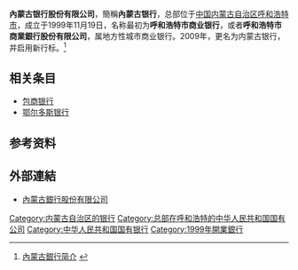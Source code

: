 {{Infobox_Company
|company_name_zh=內蒙古银行股份有限公司|
|company_name_en=Bank of Inner Mongolia Company Limited
|company_name=內蒙古银行
|company_logo=[[File:Bank_of_Inner_Mongolia_Logo.png|File:Bank of Inner Mongolia Logo.png]]
|company_type=
|market_information=
|company_slogan=专注于心，高效于行
|foundation={{start date and age|1999|11|19}}
|location={{CHN}}[[內蒙古自治區|內蒙古自治區]][[呼和浩特|呼和浩特]]新华大街50号
|zip code=
|industry=[[金融业|金融业]]
|key_people=董事长：[[于学忠_(1964年)|-{于}-学忠]]
|sales=
|asset=
|profit=
|market_value=
|num_employees=
|products=
|revenue=
|subsid=
|homepage=http://www.boimc.com.cn/
}}
'''內蒙古银行股份有限公司'''，簡稱'''內蒙古银行'''，总部位于[[中国|中国]][[内蒙古自治区|内蒙古自治区]][[呼和浩特市|呼和浩特市]]，成立于1999年11月19日，名称最初为'''呼和浩特市商业银行'''，或者'''呼和浩特市商業銀行股份有限公司'''，属地方性城市商业银行。2009年，更名为内蒙古银行，并启用新行标。<ref>[http://www.boimc.com.cn/boimc/S101_21/bankinfo/2385.htm 內蒙古銀行简介] {{webarchive|url=https://web.archive.org/web/20111204235551/http://www.boimc.com.cn/boimc/S101_21/bankinfo/2385.htm |date=2011-12-04 }}</ref>

==相关条目==

* [[包商银行|包商银行]]
* [[鄂尔多斯银行|鄂尔多斯银行]]
==参考资料==
{{reflist}}

==外部連結==
*[http://www.boimc.com.cn 內蒙古銀行股份有限公司] {{Wayback|url=http://www.boimc.com.cn/ |date=20210124065259 }}

{{中华人民共和国城市商业银行}}
[[Category:内蒙古自治区的银行|Category:内蒙古自治区的银行]]
[[Category:总部在呼和浩特的中华人民共和国国有公司|Category:总部在呼和浩特的中华人民共和国国有公司]]
[[Category:中华人民共和国国有银行|Category:中华人民共和国国有银行]]
[[Category:1999年開業銀行|Category:1999年開業銀行]]